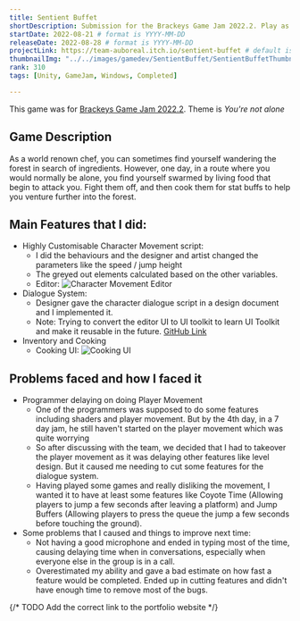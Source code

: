 ```yaml
---
title: Sentient Buffet
shortDescription: Submission for the Brackeys Game Jam 2022.2. Play as a renowned chef wandering the forest in search of ingredients. As you are exploring the forest, you are attacked by living food. Fight them off, then cook them for stat buffs to help you venture further into the forest.
startDate: 2022-08-21 # format is YYYY-MM-DD
releaseDate: 2022-08-28 # format is YYYY-MM-DD
projectLink: https://team-auboreal.itch.io/sentient-buffet # default is null, put link if possible
thumbnailImg: "../../images/gamedev/SentientBuffet/SentientBuffetThumbnail.png"
rank: 310
tags: [Unity, GameJam, Windows, Completed]

---
```


This game was for [Brackeys Game Jam 2022.2](https://itch.io/jam/brackeys-8). Theme is *You're not alone*

## Game Description
As a world renown chef, you can sometimes find yourself wandering the forest in search of ingredients. However, one day, in a route where you would normally be alone, you find yourself swarmed by living food that begin to attack you. Fight them off, and then cook them for stat buffs to help you venture further into the forest.

## Main Features that I did:
- Highly Customisable Character Movement script:
    - I did the behaviours and the designer and artist changed the parameters like the speed / jump height
    - The greyed out elements calculated based on the other variables.
    - Editor:
    ![Character Movement Editor](../../images/SentientBuffet/SentientBuffet_MovementEditor.png)
- Dialogue System:
    - Designer gave the character dialogue script in a design document and I implemented it. 
    - Note: Trying to convert the editor UI to UI toolkit to learn UI Toolkit and make it reusable in the future. [GitHub Link](https://github.com/GnoxNahte/DialogueSystem)
- Inventory and Cooking
    - Cooking UI: ![Cooking UI](../../images/SentientBuffet/SentientBuffet_Cooking.png)

## Problems faced and how I faced it
- Programmer delaying on doing Player Movement
    - One of the programmers was supposed to do some features including shaders and player movement. But by the 4th day, in a 7 day jam, he still haven't started on the player movement which was quite worrying
    - So after discussing with the team, we decided that I had to takeover the player movement as it was delaying other features like level design. But it caused me needing to cut some features for the dialogue system.
    - Having played some games and really disliking the movement, I wanted it to have at least some features like Coyote Time (Allowing players to jump a few seconds after leaving a platform) and Jump Buffers (Allowing players to press the queue the jump a few seconds before touching the ground). 
- Some problems that I caused and things to improve next time:
    - Not having a good microphone and ended in typing most of the time, causing delaying time when in conversations, especially when everyone else in the group is in a call.
    - Overestimated my ability and gave a bad estimate on how fast a feature would be completed. Ended up in cutting features and didn't have enough time to remove most of the bugs.

{/* TODO Add the correct link to the portfolio website */}